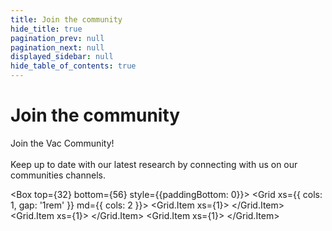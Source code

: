 ```yaml
---
title: Join the community
hide_title: true
pagination_prev: null
pagination_next: null
displayed_sidebar: null
hide_table_of_contents: true
---
```



# Join the community

<Box bottom={24}>
  Join the Vac Community!
  <br/>
  <br/>
  Keep up to date with our latest research by connecting with us on our communities channels.
</Box>

<Box top={32} bottom={56} style={{paddingBottom: 0}}>
  <Grid xs={{ cols: 1, gap: '1rem' }} md={{ cols: 2 }}>
    <Grid.Item xs={1}>
      <SocialCard
        href='https://twitter.com/vacp2p'
        logoSrc="/icons/x-black.svg"
        logoSrcDark="/icons/x-white.svg"
        description='Follow us on X'
      />
    </Grid.Item>
    <Grid.Item xs={1}>
      <SocialCard
        href='https://discord.com/invite/PQFdubGt6d'
        logoSrc="/icons/discord-black.svg"
        logoSrcDark="/icons/discord-white.svg"
        description='Join the community on Discord'
      />
    </Grid.Item>
    <Grid.Item xs={1}>
      <SocialCard
        href="https://forum.vac.dev/"
        logoSrcDark="/theme/image/logo.svg"
        description="Share your thoughts on the latest research on the Vac research forum"
      />
    </Grid.Item>
  </Grid>
</Box>
